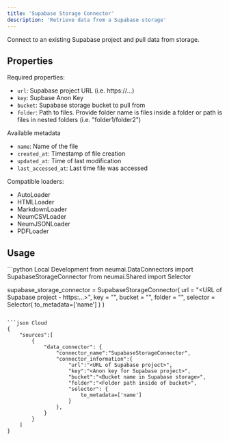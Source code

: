 ```yaml
---
title: 'Supabase Storage Connector'
description: 'Retrieve data from a Supabase storage'
---
```


Connect to an existing Supabase project and pull data from storage. 

## Properties

Required properties:
- `url`: Supabase project URL (i.e. https://...)
- `key`: Supbase Anon Key
- `bucket`: Supabase storage bucket to pull from
- `folder`: Path to files. Provide folder name is files inside a folder or path is files in nested folders (i.e. "folder1/folder2")

Available metadata
- `name`: Name of the file
- `created_at`: Timestamp of file creation
- `updated_at`: Time of last modification
- `last_accessed_at`: Last time file was accessed

Compatible loaders:
- AutoLoader
- HTMLLoader
- MarkdownLoader
- NeumCSVLoader
- NeumJSONLoader
- PDFLoader

## Usage

<CodeGroup>
```python Local Development
from neumai.DataConnectors import SupabaseStorageConnector
from neumai.Shared import Selector

supabase_storage_connector =  SupabaseStorageConnector(
    url = "<URL of Supabase project - https:...>",
    key = "<Anon key for Supabase project>",
    bucket = "<Bucket name in Supabase storage>",
    folder = "<Folder path inside of bucket>",
    selector = Selector(
        to_metadata=['name']
    )
)
```

```json Cloud
{
    "sources":[
        {
            "data_connector": {
                "connector_name":"SupabaseStorageConnector",
                "connector_information":{
                    "url":"<URL of Supabase project>",
                    "key":"<Anon key for Supabase project>",
                    "bucket":"<Bucket name in Supabase storage>",
                    "folder":"<Folder path inside of bucket>",
                    "selector": {
                        to_metadata=['name']
                    }
                },
            }
        }
    ]
}
```

</CodeGroup>
